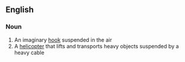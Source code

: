 ==English==

===Noun===
{{wikipedia|Skyhook (disambiguation)}}
{{en-noun}}

# An imaginary [[hook]] suspended in the air
# A [[helicopter]] that lifts and transports heavy objects suspended by a heavy cable